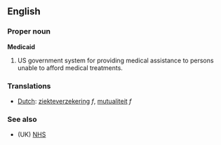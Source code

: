 ==English==
===Proper noun===
'''Medicaid'''
#US government system for providing medical assistance to persons unable to afford medical treatments. 

=== Translations ===
*[[Dutch]]: [[ziekteverzekering]] ''f'', [[mutualiteit]] ''f''

===See also===
*(UK) [[NHS]]